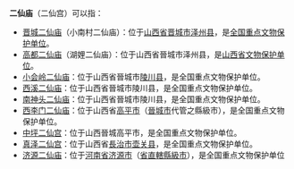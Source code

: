 '''二仙庙'''（二仙宫）可以指：
* [[晋城二仙庙|晋城二仙庙]]（小南村二仙庙）：位于[[山西省|山西省]][[晋城市|晋城市]][[泽州县|泽州县]]，是[[全国重点文物保护单位|全国重点文物保护单位]]。
* [[高都二仙庙|高都二仙庙]]（湖娌二仙庙）：位于山西省晉城市泽州县，是[[山西省文物保护单位|山西省文物保护单位]]。
* [[小会岭二仙庙|小会岭二仙庙]]：位于山西省晉城市[[陵川县|陵川县]]，是全国重点文物保护单位。
* [[西溪二仙庙|西溪二仙庙]]：位于山西省晉城市陵川县，是全国重点文物保护单位。
* [[南神头二仙庙|南神头二仙庙]]：位于山西省晉城市陵川县，是全国重点文物保护单位。
* [[西李门二仙庙|西李门二仙庙]]：位于山西省[[高平市|高平市]]（[[晉城市|晉城市]]代管之縣級市），是全国重点文物保护单位。
* [[中坪二仙宫|中坪二仙宫]]：位于山西晉城高平市，是全国重点文物保护单位。
* [[真泽二仙宫|真泽二仙宫]]：位于山西省[[長治市|長治市]][[壶关县|壶关县]]，是全国重点文物保护单位。
* [[济源二仙庙|济源二仙庙]]：位于[[河南省|河南省]][[济源市|济源市]]（[[省直轄縣級行政區|省直轄縣級市]]），是全国重点文物保护单位
{{disambig|E|Cat=三字建築物消歧義}}